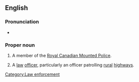 ==English==

===Pronunciation===
* {{audio|en-ca-mountie.ogg|Audio (CA)}}
*: {{rhymes|aʊnti}}

===Proper noun===
{{en-proper noun|Mounties}}

# {{informal}} A member of the [[w:Royal Canadian Mounted Police|Royal Canadian Mounted Police]].
# {{context|US|informal}} A [[law]] [[officer]], particularly an officer patrolling [[rural]] [[highways]].

[[Category:Law enforcement]]